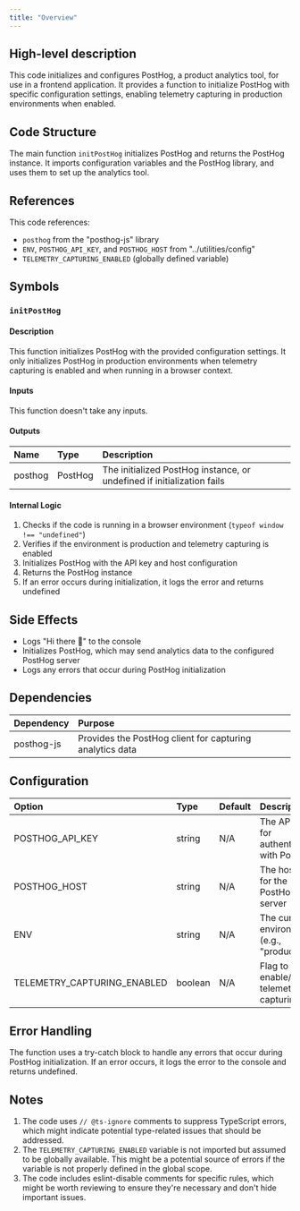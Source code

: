 ```yaml
---
title: "Overview"
---
```


## High-level description
This code initializes and configures PostHog, a product analytics tool, for use in a frontend application. It provides a function to initialize PostHog with specific configuration settings, enabling telemetry capturing in production environments when enabled.

## Code Structure
The main function `initPostHog` initializes PostHog and returns the PostHog instance. It imports configuration variables and the PostHog library, and uses them to set up the analytics tool.

## References
This code references:
- `posthog` from the "posthog-js" library
- `ENV`, `POSTHOG_API_KEY`, and `POSTHOG_HOST` from "../utilities/config"
- `TELEMETRY_CAPTURING_ENABLED` (globally defined variable)

## Symbols

### `initPostHog`
#### Description
This function initializes PostHog with the provided configuration settings. It only initializes PostHog in production environments when telemetry capturing is enabled and when running in a browser context.

#### Inputs
This function doesn't take any inputs.

#### Outputs
| Name | Type | Description |
|:-----|:-----|:------------|
| posthog | PostHog | The initialized PostHog instance, or undefined if initialization fails |

#### Internal Logic
1. Checks if the code is running in a browser environment (`typeof window !== "undefined"`)
2. Verifies if the environment is production and telemetry capturing is enabled
3. Initializes PostHog with the API key and host configuration
4. Returns the PostHog instance
5. If an error occurs during initialization, it logs the error and returns undefined

## Side Effects
- Logs "Hi there 👋" to the console
- Initializes PostHog, which may send analytics data to the configured PostHog server
- Logs any errors that occur during PostHog initialization

## Dependencies
| Dependency | Purpose |
|:-----------|:--------|
| posthog-js | Provides the PostHog client for capturing analytics data |

## Configuration
| Option | Type | Default | Description |
|:-------|:-----|:--------|:------------|
| POSTHOG_API_KEY | string | N/A | The API key for authenticating with PostHog |
| POSTHOG_HOST | string | N/A | The host URL for the PostHog server |
| ENV | string | N/A | The current environment (e.g., "production") |
| TELEMETRY_CAPTURING_ENABLED | boolean | N/A | Flag to enable/disable telemetry capturing |

## Error Handling
The function uses a try-catch block to handle any errors that occur during PostHog initialization. If an error occurs, it logs the error to the console and returns undefined.

## Notes
1. The code uses `// @ts-ignore` comments to suppress TypeScript errors, which might indicate potential type-related issues that should be addressed.
2. The `TELEMETRY_CAPTURING_ENABLED` variable is not imported but assumed to be globally available. This might be a potential source of errors if the variable is not properly defined in the global scope.
3. The code includes eslint-disable comments for specific rules, which might be worth reviewing to ensure they're necessary and don't hide important issues.